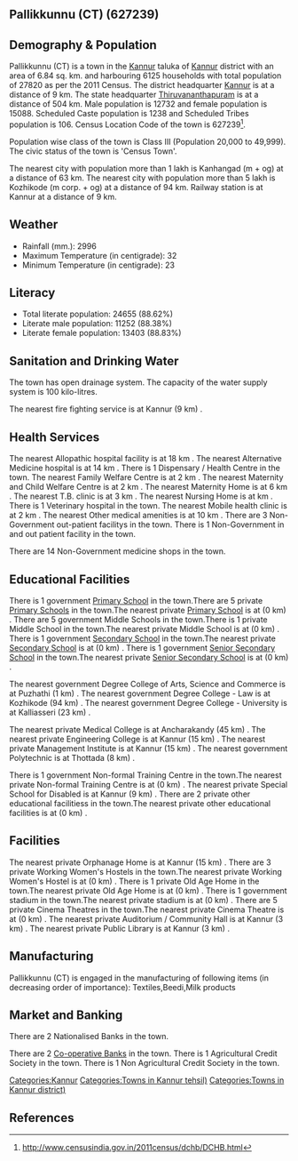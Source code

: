 {{Infobox settlement
| name=Pallikkunnu (CT)
| native_name=
| native_name_lang=
| other_name=
| nickname=
| settlement_type=Town
| image_skyline=
| image_alt=
| image_caption=
| pushpin_map=India Kerala
| pushpin_label_position=right
| pushpin_map_alt=
| pushpin_map_caption=Location in Kerala, India
| latd=
| latm=
| lats=
| latNS=
| longd=
| longm=
| longs=
| longEW=
| coordinates_display=inline,title
| subdivision_type=Country
| subdivision_name={{flag|India}}
| subdivision_type1=[[States and territories of India|State]]
| subdivision_name1=Kerala 
| subdivision_type2=[[List of districts of India|District]]
| subdivision_name2=Kannur
| subdivision_type3=Tahsil
| subdivision_name3=Kannur
| website=
| established_title=<!-- Established -->
| established_date=
| founder=
| named_for=
| government_type=
| governing_body=
| unit_pref=Metric
| area_footnotes=
| area_rank=
| area_total_km2=6.84
| elevation_footnotes=
| elevation_m=
| population_total=27820
| population_as_of=2011
| population_rank=
| population_density_km2=4067
| population_demonym=
| population_footnotes=
| demographics_type1=Languages=
| demographics1_title1=Official=
| demographics1_info1=[[Malayalam language|Malayalam]]
| timezone1=[[Indian Standard Time|IST]]
| utc_offset1==+5:30
| postal_code_type=[[Postal Index Number|PIN]]
| postal_code=
| area_code_type=Telephone code
| area_code=
| registration_plate=
| blank1_name_sec1=Nearest city
| blank1_info_sec1=[[Kanhangad  (m + og)]]
| blank2_name_sec1=[[Human sex ratio|Sex ratio]]
| blank2_info_sec1=1185
| blank3_name_sec1=Literacy
| blank3_info_sec1=88.62%
| blank1_name_sec2=[[2011 Census of India|2011 census]] code
| blank1_info_sec2=627239
| footnotes=
}}

== Pallikkunnu (CT) (627239) ==

== Demography & Population ==

Pallikkunnu (CT) is a town in the [[Kannur]] taluka of [[Kannur]] district with an area of 6.84 sq. km. and harbouring 6125 households with total population of 27820 as per the 2011 Census. The district headquarter [[Kannur]] is at a distance of 9 km. The state headquarter [[Thiruvananthapuram]] is at a distance of 504 km. Male population is 12732 and female population is 15088. Scheduled Caste population is 1238 and Scheduled Tribes population is 106. Census Location Code of the town is 627239<ref>http://www.censusindia.gov.in/2011census/dchb/DCHB.html</ref>.

Population wise class of the town is Class III (Population 20,000 to 49,999).
The civic status of the town is 'Census Town'.

The nearest city with population more than 1 lakh is Kanhangad  (m + og) at a distance of 63 km. The nearest city with population more than 5 lakh is Kozhikode (m corp. + og) at a distance of 94 km. Railway station is at Kannur at a distance of 9 km.


== Weather ==  
* Rainfall (mm.): 2996 
* Maximum Temperature (in centigrade): 32
* Minimum Temperature (in centigrade): 23


== Literacy ==  
* Total literate population: 24655 (88.62%)
* Literate male population: 11252 (88.38%)
* Literate female population: 13403 (88.83%)


== Sanitation and Drinking Water ==  
The town has open drainage system.
The capacity of the water supply system is 100 kilo-litres.

The nearest fire fighting service is at Kannur (9 km) .


== Health Services ==
The nearest Allopathic hospital facility is at 18 km .
The nearest Alternative Medicine hospital is at 14 km .
There is 1 Dispensary / Health Centre in the town.
The nearest Family Welfare Centre is at 2 km .
The nearest Maternity and Child Welfare Centre is at 2 km .
The nearest Maternity Home is at 6 km .
The nearest T.B. clinic is at 3 km .
The nearest Nursing Home is at  km .
There is 1 Veterinary hospital in the town.
The nearest Mobile health clinic is at 2 km .
The nearest Other medical amenities is at 10 km .
There are 3 Non-Government out-patient facilitys in the town.
There is 1 Non-Government in and out patient facility in the town.

There are 14 Non-Government medicine shops in the town.


== Educational Facilities ==
There is 1 government [[Primary School]] in the town.There are 5 private [[Primary School]]s in the town.The nearest private [[Primary School]] is at  (0 km) .
There are 5 government Middle Schools in the town.There is 1 private Middle School in the town.The nearest private Middle School is at  (0 km) .
There is 1 government [[Secondary School]] in the town.The nearest private [[Secondary School]] is at  (0 km) .
There is 1 government [[Senior Secondary School]] in the town.The nearest private [[Senior Secondary School]] is at  (0 km) .
 
 
 
 
 
The nearest government Degree College of Arts, Science and Commerce is at Puzhathi  (1 km) .
The nearest government Degree College - Law is at Kozhikode (94 km) .
The nearest government Degree College - University is at Kalliasseri (23 km) .
 
The nearest private Medical College is at Ancharakandy (45 km) .
The nearest private Engineering College is at Kannur (15 km) .
The nearest private Management Institute is at Kannur (15 km) .
The nearest government Polytechnic is at Thottada (8 km) .
 
There is 1 government Non-formal Training Centre in the town.The nearest private Non-formal Training Centre is at  (0 km) .
The nearest private Special School for Disabled is at Kannur (9 km) .
There are 2 private other educational facilitiess in the town.The nearest private other educational facilities is at  (0 km) .


== Facilities ==
The nearest private Orphanage Home is at Kannur (15 km) .
There are 3 private Working Women's Hostels in the town.The nearest private Working Women's Hostel is at  (0 km) .
There is 1 private Old Age Home in the town.The nearest private Old Age Home is at  (0 km) .
There is 1 government stadium in the town.The nearest private stadium is at  (0 km) .
There are 5 private Cinema Theatres in the town.The nearest private Cinema Theatre is at  (0 km) .
The nearest private Auditorium / Community Hall is at Kannur (3 km) .
The nearest private Public Library is at Kannur (3 km) .


== Manufacturing ==
Pallikkunnu (CT) is engaged in the manufacturing of following items (in decreasing order of importance): Textiles,Beedi,Milk products


== Market and Banking ==
There are 2 Nationalised Banks in the town.

There are 2 [[Co-operative Bank]]s in the town.
There is 1 Agricultural Credit Society in the town.
There is 1 Non Agricultural Credit Society in the town.


[[Categories:Kannur]]
[[Categories:Towns in Kannur tehsil)]]
[[Categories:Towns in Kannur district)]]


== References ==
{{Reflist}}


